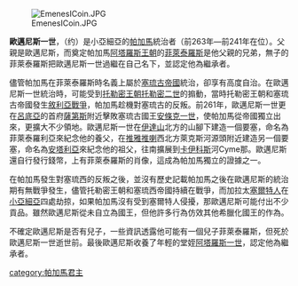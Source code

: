 [[Image:EmenesICoin.JPG|thumb]]

'''歐邁尼斯一世'''，（约{{bd|??||前241年|catIdx=A}}）是小亞細亞的[[帕加馬|帕加馬]]統治者（前263年—前241年在位）。父親是歐邁尼斯，而奠定帕加馬[[阿塔羅斯王朝|阿塔羅斯王朝]]的[[菲萊泰羅斯|菲萊泰羅斯]]是他父親的兄弟，無子的菲萊泰羅斯把歐邁尼斯一世過繼在自己名下，並認定他為繼承者。

儘管帕加馬在菲萊泰羅斯時名義上屬於[[塞琉古帝國|塞琉古帝國]]統治，卻享有高度自治。在歐邁尼斯一世統治時，可能受到[[托勒密王朝|托勒密王朝]][[托勒密二世|托勒密二世]]的搧動，當時托勒密王朝和塞琉古帝國發生[[敘利亞戰爭|敘利亞戰爭]]，帕加馬趁機對塞琉古的反叛。前261年，歐邁尼斯一世更在[[呂底亞|呂底亞]]的首府[[薩第斯|薩第斯]]附近擊敗塞琉古國王[[安條克一世|安條克一世]]，使帕加馬從帝國獨立出來，更擴大不少領地。歐邁尼斯一世在[[伊達山_(土耳其)|伊達山]]北方的山腳下建造一個要塞，命名為菲萊泰羅利亞來紀念他的養父，在[[推雅推喇|推雅推喇]]西北方萊克斯河源頭附近建造另一個要塞，命名為[[安塔利亞|安塔利亞]]來紀念他的祖父，往南擴展到[[卡伊科斯|卡伊科斯]]河Cyme那。歐邁尼斯還自行發行錢幣，上有菲萊泰羅斯的肖像，這成為帕加馬獨立的證據之一。

在帕加馬發生對塞琉西的反叛之後，並沒有歷史記載帕加馬之後在歐邁尼斯的統治期有無戰爭發生，儘管托勒密王朝和塞琉西帝國持續在戰爭，而加拉太[[塞爾特人|塞爾特人]]在[[小亞細亞|小亞細亞]]四處劫掠，如果帕加馬沒有受到塞爾特人侵擾，那歐邁尼斯可能付出不少貢品。雖然歐邁尼斯從未自立為國王，但他許多行為仿效其他希臘化國王的作為。

不確定歐邁尼斯是否有兒子，一些資訊透露他可能有一個兒子菲萊泰羅斯，但死於歐邁尼斯一世逝世前。最後歐邁尼斯收養了年輕的堂姪[[阿塔羅斯一世|阿塔羅斯一世]]，認定他為繼承者。

{{start box}}
{{s-before|[[菲萊泰羅斯|菲萊泰羅斯]]}}
{{s-title|[[帕加馬君主列表|帕加馬統治者]] <br>約前263年－約前241年}}
{{s-after|[[阿塔羅斯一世|阿塔羅斯一世]]}}
{{end box}}

{{希臘化時代統治者}}
[[category:帕加馬君主|category:帕加馬君主]]